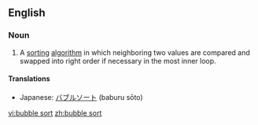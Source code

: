 ==English==

===Noun===
{{en-noun|sg=[[bubble]] [[sort]]}}

# {{computing}} A [[sort]]ing [[algorithm]] in which neighboring two values are compared and swapped into right order if necessary in the most inner loop.

====Translations====
{{trans-top|sorting algorithm}}
* Japanese: [[バブルソート]] (baburu sōto)
{{trans-mid}}
{{trans-bottom}}

[[vi:bubble sort]]
[[zh:bubble sort]]